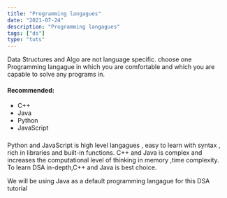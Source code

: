 ```yaml
---
title: "Programming langagues"
date: "2021-07-24"
description: "Programming langagues"
tags: ["ds"]
type: "tuts"
---
```


Data Structures and Algo are not language specific.
choose one Programming langague in which you are comfortable and which you are capable to solve any programs in.

#### Recommended:

- C++
- Java
- Python
- JavaScript

###

Python and JavaScript is high level langagues , easy to learn with syntax , rich in libraries and built-in functions. C++ and Java is complex and increases the computational level of thinking in memory ,time complexity.
To learn DSA in-depth,C++ and Java is best choice.

<Callouts name="info ">
  We will be using Java as a default programming langague for this DSA tutorial
</Callouts>

